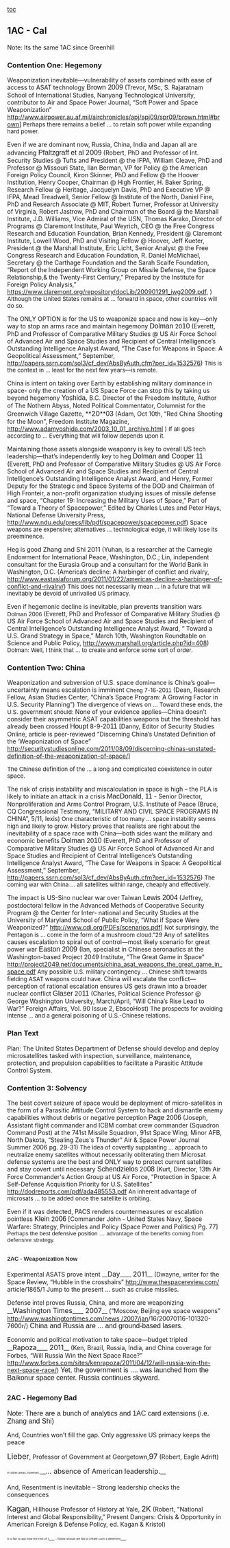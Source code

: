 [[toc]]
==1AC - Cal== 
Note: Its the same 1AC since Greenhill
===Contention One: Hegemony=== 

Weaponization inevitable—vulnerability of assets combined with ease of access to ASAT technology
<span style="font-family: Helvetica; font-size: 16px;">Brown 2009</span> (Trevor, MSc, S. Rajaratnam School of International Studies, Nanyang Technological University, contributor to Air and Space Power Journal, “Soft Power and Space Weaponization” http://www.airpower.au.af.mil/airchronicles/apj/apj09/spr09/brown.html#brown]
<span style="font-size: 13.3333px;">Perhaps there remains a belief … to retain soft power while expanding hard power.</span>


Even if we are dominant now, Russia, China, India and Japan all are advancing
<span style="font-family: Helvetica; font-size: 16px;">Pfaltzgraff et al</span> <span style="font-size: 16px;">20</span><span style="font-family: Helvetica; font-size: 16px;">09</span> (Robert, PhD and Professor of Int. Security Studies @ Tufts and President @ the IFPA, William Cleave, PhD and Professor @ Missouri State, Ilan Berman, VP for Policy @ the American Foreign Policy Council, Kiron Skinner, PhD and Fellow @ the Hoover Institution, Henry Cooper, Chairman @ High Frontier, H. Baker Spring, Research Fellow @ Heritage, Jacquelyn Davis, PhD and Executive VP @ IFPA, Mead Treadwell, Senior Fellow @ Institute of the North, Daniel Fine, PhD and Research Associate @ MIT, Robert Turner, Professor at University of Virginia, Robert Jastrow, PhD and Chairman of the Board @ the Marshall Institute, J.D. Williams, Vice Admiral of the USN, Thomas Karako, Director of Programs @ Claremont Institute, Paul Weyrich, CEO @ the Free Congress Research and Education Foundation, Brian Kennedy, President @ Claremont Institute, Lowell Wood, PhD and Visiting Fellow @ Hoover, Jeff Kueter, President @ the Marshall Institute, Eric Licht, Senior Analyst @ the Free Congress Research and Education Foundation, R. Daniel McMichael, Secretary @ the Carthage Foundation and the Sarah Scaife Foundation, “Report of the Independent Working Group on Missile Defense, the Space Relationship,& the Twenty-First Century,” Prepared by the Institute for Foreign Policy Analysis,” [[https://www.claremont.org/repository/docLib/200901291_iwg2009.pdf]], )
<span style="font-size: 13.3333px; text-decoration: none;">Although the U</span><span style="font-size: 13.3333px;">nited </span><span style="font-size: 13.3333px; text-decoration: none;">S</span><span style="font-size: 13.3333px;">tates </span><span style="font-size: 13.3333px; text-decoration: none;">remains at … forward in space, other countries will do so</span><span style="font-size: 13.3333px;">. </span>


The ONLY OPTION is for the US to weaponize space and now is key—only way to stop an arms race and maintain hegemony
<span style="font-family: Helvetica; font-size: 16px;">Dolman </span><span style="font-size: 13.3333px;">20</span><span style="font-family: Helvetica; font-size: 16px;">10</span> (Everett, PhD and Professor of Comparative Military Studies @ US Air Force School of Advanced Air and Space Studies and Recipient of Central Intelligence’s Outstanding Intelligence Analyst Award, “The Case for Weapons in Space: A Geopolitical Assessment,” September, http://papers.ssrn.com/sol3/cf_dev/AbsByAuth.cfm?per_id=1532576)
<span style="font-size: 13.3333px;">This is the context in … </span><span style="font-size: 13.3333px; text-decoration: none;">least for the next few years—is remote.</span>



China is intent on taking over Earth by establishing military dominance in space- only the creation of a US Space Force can stop this by taking us beyond hegemony
<span style="font-family: Helvetica; font-size: 16px;">Yoshida,</span> B.C. Director of the Freedom Institute, Author of The Nothern Abyss, Noted Political Commentator, Columnist for the Greenwich Village Gazette, <span class="Underline">**<span style="font-size: 16px; text-decoration: none;">20</span>**</span><span style="font-family: Helvetica; font-size: 16px;">03</span> (Adam, Oct 10th, “Red China Shooting for the Moon”, Freedom Institute Magazine, http://www.adamyoshida.com/2003_10_01_archive.html )
<span style="font-size: 13.3333px;">If all goes according to … </span><span style="font-size: 13.3333px; text-decoration: none;">Everything that will follow depends upon it.</span>


Maintaining those assets alongside weaponry is key to overall US tech leadership—that’s independently key to heg
<span style="font-family: Helvetica; font-size: 16px;">Dolman and Cooper 11</span> (Everett, PhD and Professor of Comparative Military Studies @ US Air Force School of Advanced Air and Space Studies and Recipient of Central Intelligence’s Outstanding Intelligence Analyst Award, and Henry, Former Deputy for the Strategic and Space Systems of the DOD and Chairman of High Fronteir, a non-profit organization studying issues of missile defense and space, “Chapter 19: Increasing the Military Uses of Space,” Part of “Toward a Theory of Spacepower,” Edited by Charles Lutes and Peter Hays, National Defense University Press, [[http://www.ndu.edu/press/lib/pdf/spacepower/spacepower.pdf]])
<span style="font-size: 13.3333px; text-decoration: none;">Space weapons</span><span style="font-size: 13.3333px;"> are expensive; alternatives … </span><span style="font-size: 13.3333px; text-decoration: none;">technological edge, it will </span><span style="font-size: 13.3333px;">likely</span><span style="font-size: 13.3333px; text-decoration: none;"> lose its preeminence.</span>

Heg is good
<span style="font-size: 14.6667px;">Zhang and Shi 2011</span> (Yuhan, is a researcher at the Carnegie Endowment for International Peace, Washington, D.C.; Lin, independent consultant for the Eurasia Group and a consultant for the World Bank in Washington, D.C. (America’s decline: A harbinger of conflict and rivalry, http://www.eastasiaforum.org/2011/01/22/americas-decline-a-harbinger-of-conflict-and-rivalry/)
<span style="font-size: 13.3333px;">This does not necessarily mean … in a future that will inevitably be devoid of unrivalled US primacy.</span>


Even if hegemonic decline is inevitable, plan prevents transition wars
<span style="font-family: Helvetica; font-size: 13.3333px;">Dolman</span><span style="font-size: 13.3333px;"> 20</span><span style="font-family: Helvetica; font-size: 13.3333px;">06</span> (Everett, PhD and Professor of Comparative Military Studies @ US Air Force School of Advanced Air and Space Studies and Recipient of Central Intelligence’s Outstanding Intelligence Analyst Award, “ Toward a U.S. Grand Strategy in Space,” March 10th, Washington Roundtable on Science and Public Policy, http://www.marshall.org/article.php?id=408)
<span style="font-size: 13.3333px;">Dolman: Well, I think that … </span><span style="font-size: 13.3333px; text-decoration: none;">to create and enforce some sort of order.</span>



===Contention Two: China=== 
Weaponization and subversion of U.S. space dominance is China’s goal—uncertainty means escalation is imminent
<span style="font-family: Helvetica; font-size: 13.3333px;">Cheng</span><span style="font-size: 13.3333px;"> 7-16-20</span><span style="font-family: Helvetica; font-size: 13.3333px;">11</span> (Dean, Research Fellow, Asian Studies Center, “China’s Space Program: A Growing Factor in U.S. Security Planning”)
<span style="font-size: 13.3333px; text-decoration: none;">The divergence of views on … </span><span style="font-size: 13.3333px;">Toward these ends, the U.S. government should:</span>
None of your evidence applies—China doesn’t consider their asymmetric ASAT capabilities weapons but the threshold has already been crossed
<span style="font-family: Helvetica; font-size: 16px;">Houpt</span> 8-9-20<span style="font-family: Helvetica; font-size: 16px;">11</span> [Danny, Editor of Security Studies Online, article is peer-reviewed “Discerning China’s Unstated Definition of the ‘Weaponization of Space” [[http://securitystudiesonline.com/2011/08/09/discerning-chinas-unstated-definition-of-the-weaponization-of-space/]]]

<span style="font-size: 13.3333px; text-decoration: none;">The Chinese definition of the … </span><span style="font-size: 13.3333px;">a long and complicated coexistence in outer space.</span>


The risk of crisis instability and miscalculation in space is high – the PLA is likely to initiate an attack in a crisis
<span style="font-family: Helvetica; font-size: 16px;">MacDonald, 11</span> - Senior Director, Nonproliferation and Arms Control Program, U.S. Institute of Peace (Bruce, CQ Congressional Testimony, “MILITARY AND CIVIL SPACE PROGRAMS IN CHINA”, 5/11, lexis)
<span style="font-size: 13.3333px; text-decoration: none;">One characteristic of too many … space instability seems high and likely to grow.</span>
History proves that realists are right about the inevitability of a space race with China—both sides want the military and economic benefits
<span style="font-family: Helvetica; font-size: 16px;">Dolman</span> 20<span style="font-family: Helvetica; font-size: 16px;">10</span> (Everett, PhD and Professor of Comparative Military Studies @ US Air Force School of Advanced Air and Space Studies and Recipient of Central Intelligence’s Outstanding Intelligence Analyst Award, “The Case for Weapons in Space: A Geopolitical Assessment,” September, http://papers.ssrn.com/sol3/cf_dev/AbsByAuth.cfm?per_id=1532576)
<span style="font-size: 13.3333px; text-decoration: none;">The coming war with China … all satellites within range, cheaply and effectively. </span>


The impact is US-Sino nuclear war over Taiwan
<span style="font-family: Helvetica; font-size: 16px;">Lewis 2004</span> (Jeffrey, postdoctoral fellow in the Advanced Methods of Cooperative Security Program @ the Center for Inter- national and Security Studies at the University of Maryland School of Public Policy, “What if Space Were Weaponized?” http://www.cdi.org/PDFs/scenarios.pdf]
<span style="font-size: 13.3333px;">Not surprisingly, </span><span style="font-size: 13.3333px; text-decoration: none;">the Pentagon is … come in the form of a mushroom cloud</span><span style="font-size: 13.3333px;">.”29</span>
Any of satellites causes escalation to spiral out of control—most likely scenario for great power war
<span style="font-family: Helvetica; font-size: 16px;">Easton 2009 </span>(Ian, specialist in Chinese aeronautics at the Washington-based Project 2049 Institute, “The Great Game in Space” http://project2049.net/documents/china_asat_weapons_the_great_game_in_space.pdf
<span style="font-size: 13.3333px; text-decoration: none;">Any possible U.S. military contingency … </span><span style="font-size: 13.3333px;">Chinese shift towards fielding </span><span style="font-size: 13.3333px; text-decoration: none;">ASAT weapons could have</span><span style="font-size: 13.3333px;">.</span>
China will escalate the conflict—perception of rational escalation ensures US gets drawn into a broader nuclear conflict
<span style="font-family: Helvetica; font-size: 16px;">Glaser</span> 20<span style="font-family: Helvetica; font-size: 16px;">11</span> (Charles, Political Science Professor @ George Washington University, March/April, “Will China’s Rise Lead to War?” Foreign Affairs, Vol. 90 Issue 2, EbscoHost)
<span style="font-size: 13.3333px;">The prospects for avoiding intense … and a general poisoning of U.S.-Chinese relations.</span>

===Plan Text=== 
Plan: The United States Department of Defense should develop and deploy microsatellites tasked with inspection, surveillance, maintenance, protection, and propulsion capabilities to facilitate a Parasitic Attitude Control System.

===Contention 3: Solvency=== 

The best covert seizure of space would be deployment of micro-satellites in the form of a Parasitic Attitude Control System to hack and dismantle enemy capabilities without debris or negative perception
<span style="font-family: Helvetica; font-size: 16px;">Page</span> 20<span style="font-family: Helvetica; font-size: 16px;">06</span> (Joseph, Assistant flight commander and ICBM combat crew commander (Squadron Command Post) at the 741st Missile Squadron, 91st Space Wing, Minor AFB, North Dakota, “Stealing Zeus's Thunder” Air & Space Power Journal Summer 2006 pg. 29-31)
<span style="font-size: 13.3333px; text-decoration: none;">The idea of covertly supplanting … </span><span style="font-size: 13.3333px;">approach</span><span style="font-size: 13.3333px; text-decoration: none;"> to neutralize enemy satellites without </span><span style="font-size: 13.3333px;">necessarily</span><span style="font-size: 13.3333px; text-decoration: none;"> obliterating them</span>
Microsat defense systems are the best and ONLY way to protect current satellites and stay covert until necessary
<span style="font-family: Helvetica; font-size: 16px;">Schendzielos</span> 20<span style="font-family: Helvetica; font-size: 16px;">08</span> (Kurt, Director, 13th Air Force Commander's Action Group at US Air Force, “Protection in Space: A Self-Defense Acquisition Priority for U.S. Satellites” http://dodreports.com/pdf/ada485553.pdf
<span style="font-size: 13.3333px; text-decoration: none;">An inherent advantage of microsats</span><span style="font-size: 13.3333px;"> … </span><span style="font-size: 13.3333px; text-decoration: none;">to be added once the satellite is orbiting.</span>


Even if it was detected, PACS renders countermeasures or escalation pointless
<span style="font-family: Helvetica; font-size: 16px;">Klein</span> 20<span style="font-family: Helvetica; font-size: 16px;">06</span> [Commander John - United States Navy, Space Warfare: Strategy, Principles and Policy (Space Power and Politics) Pg. 77]
<span style="color: #2d2d2d; font-family: Helvetica; font-size: 13.3333px;">Perhaps </span><span style="font-family: Helvetica; font-size: 13.3333px; text-decoration: none;">the best defensive position … </span><span style="color: #2d2d2d; font-family: Helvetica; font-size: 13.3333px;">advantage of the benefits coming from defensive strategy.</span>

==<span style="color: #2d2d2d; font-family: Helvetica; font-size: 13.3333px;">2AC - Weaponization Now</span>== 

Experimental ASATS prove intent
<span class="StyleStyleBold12pt">__<span style="font-size: 16px;">Day</span>____<span style="font-size: 16px;"> 2011</span>__</span> (Dwayne, writer for the Space Review, “Hubble in the crosshairs” [[http://www.thespacereview.com/]] article/1865/1
Jump to the present ... such as cruise missiles.


Defense intel proves Russia, China, and more are weaponizing
<span class="StyleStyleBold12pt">__<span style="font-size: 16px;">Washington Times</span>____<span style="font-size: 16px;"> 2007</span>__</span> (“Moscow, Beijing eye space weapons” [[http://www.washingtontimes.com/news%20/2007/|http://www.washingtontimes.com/news /2007/]]jan/16/20070116-101320-7600r/)
<span style="font-family: Arial; font-size: 16px;">China and Russia are ... and ground-based lasers</span>.


Economic and political motivation to take space—budget tripled
<span class="StyleStyleBold12pt">__<span style="font-size: 16px;">Rapoza</span>____<span style="font-size: 16px;"> 2011</span>__</span> (Ken, Brazil, Russia, India, and China coverage for Forbes, “Will Russia Win the Next Space Race?” http://www.forbes.com/sites/kenrapoza/2011/04/12/will-russia-win-the-next-space-race/)
<span style="font-family: Arial; font-size: 16px;">Yet, <span style="font-family: Arial; font-size: 16px;">the government is </span>.... was launched from the Baikonur space center. <span style="font-family: Arial; font-size: 16px;">Russia continues skyward</span>.</span>

==<span style="font-family: Arial; font-size: 16px;">2AC - Hegemony Bad</span>== 
<span style="font-family: Arial; font-size: 16px;">Note: There are a bunch of analytics and 1AC card extensions (i.e. Zhang and Shi)</span>


And, Countries won’t fill the gap. Only aggressive US primacy keeps the peace

<span style="font-size: 17.3333px;">Lieber</span>, Professor of Government at Georgetown,<span style="font-size: 17.3333px;">97</span> (Robert, Eagle Adrift)

<span style="font-size: 6.66667px;">In other areas, however, </span><span class="underline">__<span style="font-size: 16px;">... absence of American leadership.</span>__</span>

==== ==== 
And, Resentment is inevitable – Strong leadership checks the consequences

<span style="font-size: 17.3333px;">Kagan</span>, Hillhouse Professor of History at Yale, <span style="font-size: 17.3333px;">2K</span> (Robert, “National Interest and Global Responsibility,” Present Dangers: Crisis & Opportunity in American Foreign & Defense Policy, ed. Kagan & Kristol)

<span style="font-size: 6.66667px;">It is fair to ask how the rest of t</span>__<span style="font-size: 6.66667px;">... follow should we fail to create such a deterrent</span>__<span style="font-size: 6.66667px;">.</span>